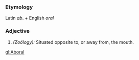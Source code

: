 ===Etymology===
Latin ''ab''. + English ''oral''
===Adjective===
#''(Zoölogy):'' Situated opposite to, or away from, the mouth.
[[gl:Aboral]]